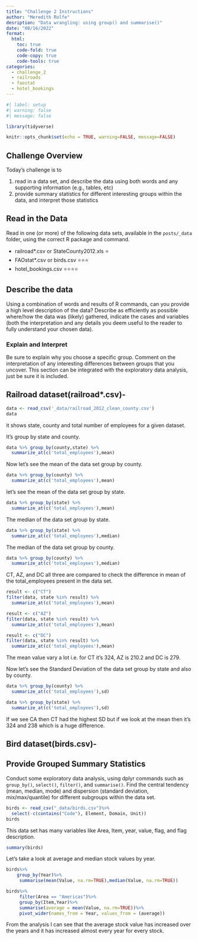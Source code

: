 ```yaml
---
title: "Challenge 2 Instructions"
author: "Meredith Rolfe"
desription: "Data wrangling: using group() and summarise()"
date: "08/16/2022"
format:
  html:
    toc: true
    code-fold: true
    code-copy: true
    code-tools: true
categories:
  - challenge_2
  - railroads
  - faostat
  - hotel_bookings
---
```


```r
#| label: setup
#| warning: false
#| message: false

library(tidyverse)

knitr::opts_chunk$set(echo = TRUE, warning=FALSE, message=FALSE)
```

## Challenge Overview

Today's challenge is to

1)  read in a data set, and describe the data using both words and any supporting information (e.g., tables, etc)
2)  provide summary statistics for different interesting groups within the data, and interpret those statistics

## Read in the Data

Read in one (or more) of the following data sets, available in the `posts/_data` folder, using the correct R package and command.

-   railroad\*.csv or StateCounty2012.xls ⭐
-   FAOstat\*.csv or birds.csv ⭐⭐⭐
-   hotel_bookings.csv ⭐⭐⭐⭐

## Describe the data

Using a combination of words and results of R commands, can you provide a high level description of the data? Describe as efficiently as possible where/how the data was (likely) gathered, indicate the cases and variables (both the interpretation and any details you deem useful to the reader to fully understand your chosen data).

### Explain and Interpret

Be sure to explain why you choose a specific group. Comment on the interpretation of any interesting differences between groups that you uncover. This section can be integrated with the exploratory data analysis, just be sure it is included.

## Railroad dataset(railroad\*.csv)-

```r
data <- read_csv('_data/railroad_2012_clean_county.csv')
data
```

it shows state, county and total number of employees for a given dataset.

It's group by state and county.

```r
data %>% group_by(county,state) %>%
  summarize_at(c('total_employees'),mean)
```

Now let's see the mean of the data set group by county.

```r
data %>% group_by(county) %>%
  summarize_at(c('total_employees'),mean)
```

let's see the mean of the data set group by state.

```r
data %>% group_by(state) %>%
  summarize_at(c('total_employees'),mean)
```

The median of the data set group by state.

```r
data %>% group_by(state) %>%
  summarize_at(c('total_employees'),median)
```

The median of the data set group by county.

```r
data %>% group_by(county) %>%
  summarize_at(c('total_employees'),median)
```

CT, AZ, and DC all three are compared to check the difference in mean of the total_employees present in the data set.

```r
result <- c("CT")
filter(data, state %in% result) %>% 
  summarize_at(c('total_employees'),mean)
```

```r
result <- c("AZ")
filter(data, state %in% result) %>% 
  summarize_at(c('total_employees'),mean)
```

```r
result <- c("DC")
filter(data, state %in% result) %>% 
  summarize_at(c('total_employees'),mean)
```

The mean value vary a lot i.e. for CT it's 324, AZ is 210.2 and DC is 279.

Now let's see the Standard Deviation of the data set group by state and also by county.

```r
data %>% group_by(county) %>%
  summarize_at(c('total_employees'),sd)

```

```r
data %>% group_by(state) %>%
  summarize_at(c('total_employees'),sd)
```

If we see CA then CT had the highest SD but if we look at the mean then it's 324 and 238 which is a huge difference.

## Bird dataset(birds.csv)-

## Provide Grouped Summary Statistics

Conduct some exploratory data analysis, using dplyr commands such as `group_by()`, `select()`, `filter()`, and `summarise()`. Find the central tendency (mean, median, mode) and dispersion (standard deviation, mix/max/quantile) for different subgroups within the data set.

```r
birds <- read_csv("_data/birds.csv")%>%
  select(-c(contains("Code"), Element, Domain, Unit))
birds
```

This data set has many variables like Area, Item, year, value, flag, and flag description.

```r
summary(birds)
```

Let's take a look at average and median stock values by year.

```r
birds%>%
    group_by(Year)%>%
     summarise(mean(Value, na.rm=TRUE),median(Value, na.rm=TRUE))
```

```r
birds%>%
     filter(Area == "Americas")%>%
     group_by(Item,Year)%>%
     summarise(average = mean(Value, na.rm=TRUE))%>%
     pivot_wider(names_from = Year, values_from = (average))
```

From the analysis I can see that the average stock value has increased over the years and it has increased almost every year for every stock.
